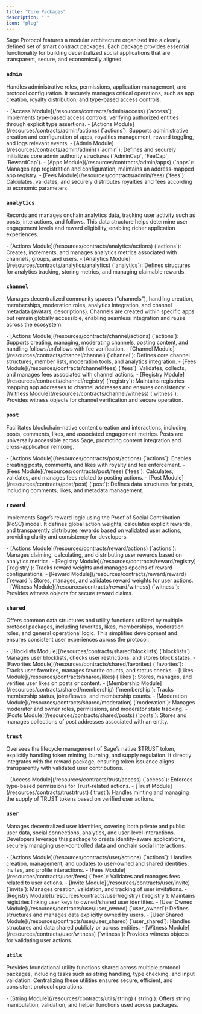 ```yaml
---
title: "Core Packages"
description: " "
icon: "plug"
---
```


Sage Protocol features a modular architecture organized into a clearly defined set of smart contract packages. Each package provides essential functionality for building decentralized social applications that are transparent, secure, and economically aligned.

### `admin`

Handles administrative roles, permissions, application management, and protocol configuration. It securely manages critical operations, such as app creation, royalty distribution, and type-based access controls.

<Accordion title="Explore Admin Package Modules">
  - [Access Module](/resources/contracts/admin/access) (`access`): Implements type-based access controls, verifying authorized entities through explicit type assertions.
  - [Actions Module](/resources/contracts/admin/actions) (`actions`): Supports administrative creation and configuration of apps, royalties management, reward toggling, and logs relevant events.
  - [Admin Module](/resources/contracts/admin/admin) (`admin`): Defines and securely initializes core admin authority structures (`AdminCap`, `FeeCap`, `RewardCap`).
  - [Apps Module](/resources/contracts/admin/apps) (`apps`): Manages app registration and configuration, maintains an address-mapped app registry.
  - [Fees Module](/resources/contracts/admin/fees) (`fees`): Calculates, validates, and securely distributes royalties and fees according to economic parameters.
</Accordion>

### `analytics`

Records and manages onchain analytics data, tracking user activity such as posts, interactions, and follows. This data structure helps determine user engagement levels and reward eligibility, enabling richer application experiences.

<Accordion title="Explore Analytics Package Modules">
  - [Actions Module](/resources/contracts/analytics/actions) (`actions`): Creates, increments, and manages analytics metrics associated with channels, groups, and users.
  - [Analytics Module](/resources/contracts/analytics/analytics) (`analytics`): Defines structures for analytics tracking, storing metrics, and managing claimable rewards.
</Accordion>

### `channel`

Manages decentralized community spaces ("channels"), handling creation, memberships, moderation roles, analytics integration, and channel metadata (avatars, descriptions). Channels are created within specific apps but remain globally accessible, enabling seamless integration and reuse across the ecosystem.

<Accordion title="Explore Channel Package Modules">
  - [Actions Module](/resources/contracts/channel/actions) (`actions`): Supports creating, managing, moderating channels, posting content, and handling follows/unfollows with fee verification.
  - [Channel Module](/resources/contracts/channel/channel) (`channel`): Defines core channel structures, member lists, moderation tools, and analytics integration.
  - [Fees Module](/resources/contracts/channel/fees) (`fees`): Validates, collects, and manages fees associated with channel actions.
  - [Registry Module](/resources/contracts/channel/registry) (`registry`): Maintains registries mapping app addresses to channel addresses and ensures consistency.
  - [Witness Module](/resources/contracts/channel/witness) (`witness`): Provides witness objects for channel verification and secure operation.
</Accordion>

### `post`

Facilitates blockchain-native content creation and interactions, including posts, comments, likes, and associated engagement metrics. Posts are universally accessible across Sage, promoting content integration and cross-application remixing.

<Accordion title="Explore Post Package Modules">
  - [Actions Module](/resources/contracts/post/actions) (`actions`): Enables creating posts, comments, and likes with royalty and fee enforcement.
  - [Fees Module](/resources/contracts/post/fees) (`fees`): Calculates, validates, and manages fees related to posting actions.
  - [Post Module](/resources/contracts/post/post) (`post`): Defines data structures for posts, including comments, likes, and metadata management.
</Accordion>

### `reward`

Implements Sage’s reward logic using the Proof of Social Contribution (PoSC) model. It defines global action weights, calculates explicit rewards, and transparently distributes rewards based on validated user actions, providing clarity and consistency for developers.

<Accordion title="Explore Reward Package Modules">
  - [Actions Module](/resources/contracts/reward/actions) (`actions`): Manages claiming, calculating, and distributing user rewards based on analytics metrics.
  - [Registry Module](/resources/contracts/reward/registry) (`registry`): Tracks reward weights and manages epochs of reward configurations.
  - [Reward Module](/resources/contracts/reward/reward) (`reward`): Stores, manages, and validates reward weights for user actions.
  - [Witness Module](/resources/contracts/reward/witness) (`witness`): Provides witness objects for secure reward claims.
</Accordion>

### `shared`

Offers common data structures and utility functions utilized by multiple protocol packages, including favorites, likes, memberships, moderation roles, and general operational logic. This simplifies development and ensures consistent user experiences across the protocol.

<Accordion title="Explore Shared Package Modules">
  - [Blocklists Module](/resources/contracts/shared/blocklists) (`blocklists`): Manages user blocklists, checks user restrictions, and stores block states.
  - [Favorites Module](/resources/contracts/shared/favorites) (`favorites`): Tracks user favorites, manages favorite counts, and status checks.
  - [Likes Module](/resources/contracts/shared/likes) (`likes`): Stores, manages, and verifies user likes on posts or content.
  - [Membership Module](/resources/contracts/shared/membership) (`membership`): Tracks membership status, joins/leaves, and membership counts.
  - [Moderation Module](/resources/contracts/shared/moderation) (`moderation`): Manages moderator and owner roles, permissions, and moderator state tracking.
  - [Posts Module](/resources/contracts/shared/posts) (`posts`): Stores and manages collections of post addresses associated with an entity.
</Accordion>

### `trust`

Oversees the lifecycle management of Sage’s native \$TRUST token, explicitly handling token minting, burning, and supply regulation. It directly integrates with the reward package, ensuring token issuance aligns transparently with validated user contributions.

<Accordion title="Explore Trust Package Modules">
  - [Access Module](/resources/contracts/trust/access) (`access`): Enforces type-based permissions for Trust-related actions.
  - [Trust Module](/resources/contracts/trust/trust) (`trust`): Handles minting and managing the supply of TRUST tokens based on verified user actions.
</Accordion>

### `user`

Manages decentralized user identities, covering both private and public user data, social connections, analytics, and user-level interactions. Developers leverage this package to create identity-aware applications, securely managing user-controlled data and onchain social interactions.

<Accordion title="Explore User Package Modules">
  - [Actions Module](/resources/contracts/user/actions) (`actions`): Handles creation, management, and updates to user-owned and shared identities, invites, and profile interactions.
  - [Fees Module](/resources/contracts/user/fees) (`fees`): Validates and manages fees related to user actions.
  - [Invite Module](/resources/contracts/user/invite) (`invite`): Manages creation, validation, and tracking of user invitations.
  - [Registry Module](/resources/contracts/user/registry) (`registry`): Maintains registries linking user keys to owned/shared user identities.
  - [User Owned Module](/resources/contracts/user/user_owned) (`user_owned`): Defines structures and manages data explicitly owned by users.
  - [User Shared Module](/resources/contracts/user/user_shared) (`user_shared`): Handles structures and data shared publicly or across entities.
  - [Witness Module](/resources/contracts/user/witness) (`witness`): Provides witness objects for validating user actions.
</Accordion>

### `utils`

Provides foundational utility functions shared across multiple protocol packages, including tasks such as string handling, type checking, and input validation. Centralizing these utilities ensures secure, efficient, and consistent protocol operations.

<Accordion title="Explore Utils Package Modules">
  - [String Module](/resources/contracts/utils/string) (`string`): Offers string manipulation, validation, and helper functions used across packages.
</Accordion>